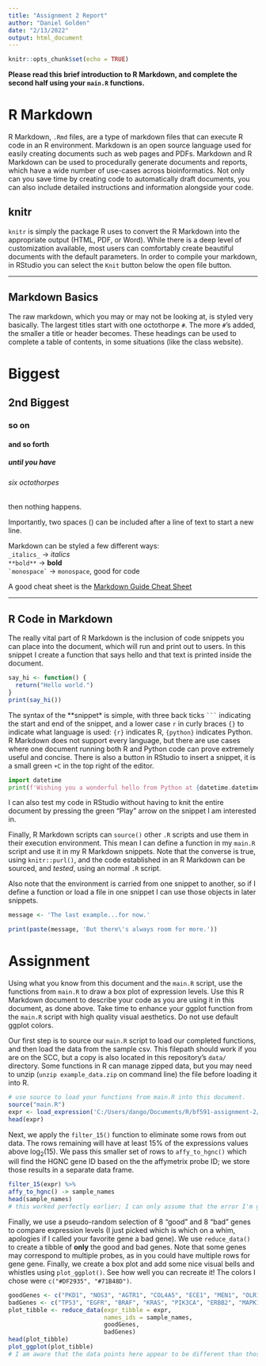 ```yaml
---
title: "Assignment 2 Report"
author: "Daniel Golden"
date: "2/13/2022"
output: html_document
---
```


```r
knitr::opts_chunk$set(echo = TRUE)
```

**Please read this brief introduction to R Markdown, and complete the second half using your `main.R` functions.**

# R Markdown
R Markdown, `.Rmd` files, are a type of markdown files that can execute R code in an R environment. Markdown is an open source language used for easily creating documents such as web pages and PDFs. Markdown and R Markdown can be used to procedurally generate documents and reports, which have a wide number of use-cases across bioinformatics. Not only can you save time by creating code to automatically draft documents, you can also include detailed instructions and information alongside your code.

## knitr
`knitr` is simply the package R uses to convert the R Markdown into the appropriate output (HTML, PDF, or Word). While there is a deep level of customization available, most users can comfortably create beautiful documents with the default parameters. In order to compile your markdown, in RStudio you can select the `Knit` button below the open file button.

---

## Markdown Basics
The raw markdown, which you may or may not be looking at, is styled very basically. The largest titles start with one octothorpe `#`. The more `#`'s added, the smaller a title or header becomes. These headings can be used to complete a table of contents, in some situations (like the class website).

# Biggest  
## 2nd Biggest  
### so on  
#### and so forth  
##### until you have  
###### six octothorpes  
####### then nothing happens.

Importantly, two spaces (`  `) can be included after a line of text to start a new line.

Markdown can be styled a few different ways:  
`_italics_` -> _italics_  
`**bold**` -> **bold**  
`` `monospace` `` -> `monospace`, good for code  

A good cheat sheet is the [Markdown Guide Cheat Sheet](https://www.markdownguide.org/cheat-sheet)

---

## R Code in Markdown
The really vital part of R Markdown is the inclusion of code snippets you can place into the document, which will run and print out to users. In this snippet I create a function that says hello and that text is printed inside the document.
```r
say_hi <- function() {
  return("Hello world.")
}
print(say_hi())
```

The syntax of the **snippet* is simple, with three back ticks ` ``` ` indicating the start and end of the snippet, and a lower case `r` in curly braces `{}` to indicate what language is used: `{r}` indicates R, `{python}` indicates Python. R Markdown does not support every language, but there are use cases where one document running both R and Python code can prove extremely useful and concise. There is also a button in RStudio to insert a snippet, it is a small green `+C` in the top right of the editor.

```python
import datetime
print(f'Wishing you a wonderful hello from Python at {datetime.datetime.now()}')
```
I can also test my code in RStudio without having to knit the entire document by pressing the green "Play" arrow on the snippet I am interested in.

Finally, R Markdown scripts can `source()` other `.R` scripts and use them in their execution environment. This mean I can define a function in my `main.R` script and use it in my R Markdown snippets. Note that the converse is true, using `knitr::purl()`, and the code established in an R Markdown can be sourced, and _tested_, using an normal `.R` script.

Also note that the environment is carried from one snippet to another, so if I define a function or load a file in one snippet I can use those objects in later snippets. 

```r
message <- 'The last example...for now.'
```
  
```r
print(paste(message, 'But there\'s always room for more.'))
```


# Assignment
Using what you know from this document and the `main.R` script, use the functions from `main.R` to draw a box plot of  expression levels. Use this R Markdown document to describe your code as you are using it in this document, as done above. Take time to enhance your ggplot function from the `main.R` script with high quality visual aesthetics. Do not use default ggplot colors.  

Our first step is to source our `main.R` script to load our completed functions, and then load the data from the sample csv. This filepath should work if you are on the SCC, but a copy is also located in this repository's `data/` directory. Some functions in R can manage zipped data, but you may need to unzip (`unzip example_data.zip` on command line) the file before loading it into R.
```r
# use source to load your functions from main.R into this document.
source("main.R")
expr <- load_expression('C:/Users/dango/Documents/R/bf591-assignment-2/data/example_intensity_data.zip')
head(expr)
```

Next, we apply the `filter_15()` function to eliminate some rows from out data. The rows remaining will have at least 15% of the expressions values above log<sub>2</sub>(15). We pass this smaller set of rows to `affy_to_hgnc()` which will find the HGNC gene ID based on the the affymetrix probe ID; we store those results in a separate data frame.
``` r
filter_15(expr) %>%
affy_to_hgnc() -> sample_names
head(sample_names)
# this worked perfectly earlier; I can only assume that the error I'm getting is due to server issues
```

Finally, we use a pseudo-random selection of 8 "good" and 8 "bad" genes to compare expression levels (I just picked which is which on a whim, apologies if I called your favorite gene a bad gene). We use `reduce_data()` to create a tibble of **only** the good and bad genes. Note that some genes may correspond to multiple probes, as in you could have multiple rows for gene gene. Finally, we create a box plot and add some nice visual bells and whistles using `plot_ggplot()`. See how well you can recreate it! The colors I chose were `c("#DF2935", "#71B48D")`.
``` r
goodGenes <- c("PKD1", "NOS3", "AGTR1", "COL4A5", "ECE1", "MEN1", "OLR1", "F7")
badGenes <- c("TP53", "EGFR", "BRAF", "KRAS", "PIK3CA", "ERBB2", "MAPK1", "NRAS")
plot_tibble <- reduce_data(expr_tibble = expr, 
                           names_ids = sample_names,
                           goodGenes, 
                           badGenes)
head(plot_tibble)
plot_ggplot(plot_tibble)
# I am aware that the data points here appear to be different than those used in the reference report. I have done all that I can to examine my code and the manner in which I filtered rows, but I cannot account for the discrepancy. I am certain, however, that I am only using rows associated with genes in the provided lists.
```

